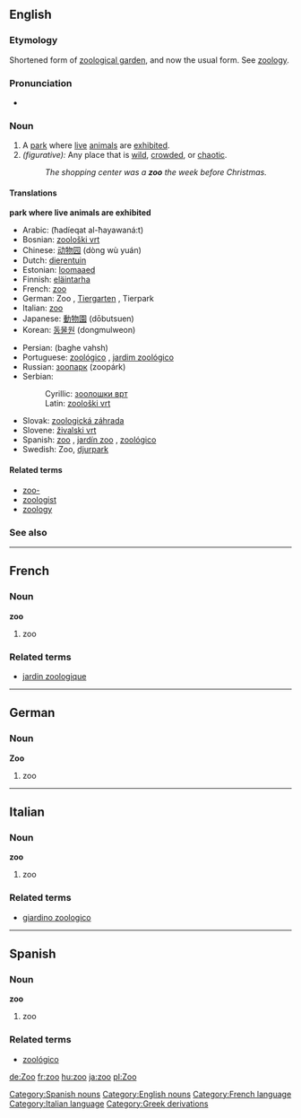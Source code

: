 ==English==

===Etymology===
Shortened form of [[zoological garden]], and now the usual form. See [[zoology]].

===Pronunciation===
*{{IPA|/zuː/}}

===Noun===
{{en-noun-reg}}

# A [[park]] where [[live]] [[animal]]s are [[exhibit]]ed.
# ''(figurative):'' Any place that is [[wild]], [[crowd]]ed, or [[chaotic]].
#:''The shopping center was a '''zoo''' the week before Christmas.''

====Translations====
'''park where live animals are exhibited'''

{{top}}
*Arabic: {{ARchar|[[حديقة الحيوانات]]}} (ħadíeqat al-ħayawaná:t) {{f}}
*Bosnian: [[zoološki vrt#Bosnian|zoološki vrt]] {{m}}
*Chinese: [[动物园]] (dòng wù yuán)
*Dutch: [[dierentuin]]
*Estonian: [[loomaaed]]
*Finnish: [[eläintarha]]
*French: [[#French|zoo]] {{m}}
*German: Zoo {{m}}, [[Tiergarten]] {{m}}, Tierpark {{m}}
*Italian: [[#Italian|zoo]] {{m}}
*Japanese: [[動物園]] (dōbutsuen)
*Korean: [[동물원]] (dongmulweon)
{{mid}}
*Persian: {{FAchar|[[باغ وحش]]}} (baghe vahsh)
*Portuguese: [[zoológico]] {{m}}, [[jardim zoológico]] {{m}}
*Russian: [[зоопарк]] (zoopárk) {{m}}
*Serbian:
*:Cyrillic: [[зоолошки врт#Serbian|зоолошки врт]] {{m}}
*:Latin: [[zoološki vrt#Serbian|zoološki vrt]] {{m}}
*Slovak: [[zoologická záhrada#Slovak|zoologická záhrada]] {{f}}
*Slovene: [[živalski vrt]] {{m}}
*Spanish: [[#Spanish|zoo]] {{m}}, [[jardín zoo]] {{m}}, [[zoológico]] {{m}}
*Swedish: Zoo, [[djurpark]]
{{bottom}}

====Related terms====
*[[zoo-]]
*[[zoologist]]
*[[zoology]]

===See also===
{{pedialite}}


----
==French==
===Noun===
'''zoo''' {{m}}
#zoo
===Related terms===
*[[jardin zoologique]]


----
==German==
===Noun===
'''Zoo''' {{m}}
#zoo


----
==Italian==
===Noun===
'''zoo''' {{m}}
#zoo
===Related terms===
*[[giardino zoologico]]


----
==Spanish==
===Noun===
[[Category:Spanish nouns]]
'''zoo''' {{m}}
#zoo
===Related terms===
*[[zoológico]]

[[Category:English nouns]]
[[Category:French language]]
[[Category:Italian language]]
[[Category:Greek derivations]]

[[de:Zoo]]
[[fr:zoo]]
[[hu:zoo]]
[[ja:zoo]]
[[pl:Zoo]]